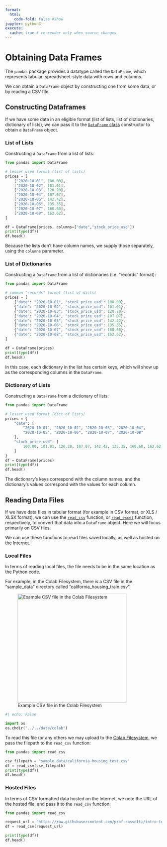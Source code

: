```yaml
---
format:
  html:
    code-fold: false #show
jupyter: python3
execute:
  cache: true # re-render only when source changes
---
```


# Obtaining Data Frames

The `pandas` package provides a datatype called the `DataFrame`, which represents tabular, spreadsheet-style data with rows and columns.

We can obtain a `DataFrame` object by constructing one from some data, or by reading a CSV file.

## Constructing Dataframes

If we have some data in an eligible format (list of lists, list of dictionaries, dictionary of lists), we can pass it to the [`DataFrame` class](https://pandas.pydata.org/docs/reference/api/pandas.DataFrame.html) constructor to obtain a `DataFrame` object.

### List of Lists

Constructing a `DataFrame` from a list of lists:

```python
from pandas import DataFrame

# lesser used format (list of lists)
prices = [
    ["2020-10-01", 100.00],
    ["2020-10-02", 101.01],
    ["2020-10-03", 120.20],
    ["2020-10-04", 107.07],
    ["2020-10-05", 142.42],
    ["2020-10-06", 135.35],
    ["2020-10-07", 160.60],
    ["2020-10-08", 162.62],
]

df = DataFrame(prices, columns=["date","stock_price_usd"])
print(type(df))
df.head()
```

Because the lists don't have column names, we supply those separately, using the `columns` parameter.

### List of Dictionaries

Constructing a `DataFrame` from a list of dictionaries (i.e. "records" format):


```python
from pandas import DataFrame

# common "records" format (list of dicts)
prices = [
    {"date": "2020-10-01", "stock_price_usd": 100.00},
    {"date": "2020-10-02", "stock_price_usd": 101.01},
    {"date": "2020-10-03", "stock_price_usd": 120.20},
    {"date": "2020-10-04", "stock_price_usd": 107.07},
    {"date": "2020-10-05", "stock_price_usd": 142.42},
    {"date": "2020-10-06", "stock_price_usd": 135.35},
    {"date": "2020-10-07", "stock_price_usd": 160.60},
    {"date": "2020-10-08", "stock_price_usd": 162.62},
]

df = DataFrame(prices)
print(type(df))
df.head()
```

In this case, each dictionary in the list has certain keys, which will show up as the corresponding columns in the `DataFrame`.

### Dictionary of Lists

Constructing a `DataFrame` from a dictionary of lists:


```python
from pandas import DataFrame

# lesser used format (dict of lists)
prices = {
    "date": [
        "2020-10-01", "2020-10-02", "2020-10-03", "2020-10-04",
        "2020-10-05", "2020-10-06", "2020-10-07", "2020-10-08"
    ],
    "stock_price_usd": [
        100.00, 101.01, 120.20, 107.07, 142.42, 135.35, 160.60, 162.62
    ]
}
df = DataFrame(prices)
print(type(df))
df.head()
```

The dictionary's keys correspond with the column names, and the dictionary's values correspond with the values for each column.

## Reading Data Files

If we have data files in tabular format (for example in CSV format, or XLS / XLSX format), we can use the [`read_csv`](https://pandas.pydata.org/docs/reference/api/pandas.read_csv.html) function, or [`read_excel`](https://pandas.pydata.org/docs/reference/api/pandas.read_excel.html) function, respectively, to convert that data into a `DataFrame` object. Here we will focus primarily on CSV files.

We can use these functions to read files saved locally, as well as hosted on the Internet.

### Local Files

In terms of reading local files, the file needs to be in the same location as the Python code.

For example, in the Colab Filesystem, there is a CSV file in the "sample_data" directory called "california_housing_train.csv".

![Example CSV file in the Colab Filesystem](../../images/colab-sample-data-file.png){height=350}

```python
#| echo: False

import os
os.chdir("../../data/colab")
```

To read this file (or any others we may upload to the [Colab Filesystem](https://prof-rossetti.github.io/intro-software-dev-python-book/notes/dev-tools/google-colab/filesystem.html), we pass the filepath to the `read_csv` function:


```python
from pandas import read_csv

csv_filepath = "sample_data/california_housing_test.csv"
df = read_csv(csv_filepath)
print(type(df))
df.head()
```




### Hosted Files

In terms of CSV formatted data hosted on the Internet, we note the URL of the hosted file, and pass it to the `read_csv` function:

```python
from pandas import read_csv

request_url = "https://raw.githubusercontent.com/prof-rossetti/intro-to-python/main/data/daily_adjusted_nflx.csv"
df = read_csv(request_url)

print(type(df))
df.head()
```
